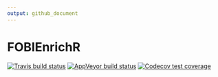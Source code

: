 ```yaml
---
output: github_document
---
```


# FOBIEnrichR

<!-- README.md is generated from README.Rmd. Please edit that file -->

<!-- badges: start -->
[![Travis build status](https://travis-ci.org/pcastellanoescuder/FOBIEnrichR.svg?branch=master)](https://travis-ci.org/pcastellanoescuder/FOBIEnrichR)
[![AppVeyor build status](https://ci.appveyor.com/api/projects/status/github/pcastellanoescuder/FOBIEnrichR?branch=master&svg=true)](https://ci.appveyor.com/project/pcastellanoescuder/FOBIEnrichR)
[![Codecov test coverage](https://codecov.io/gh/pcastellanoescuder/FOBIEnrichR/branch/master/graph/badge.svg)](https://codecov.io/gh/pcastellanoescuder/FOBIEnrichR?branch=master)
<!-- badges: end -->
